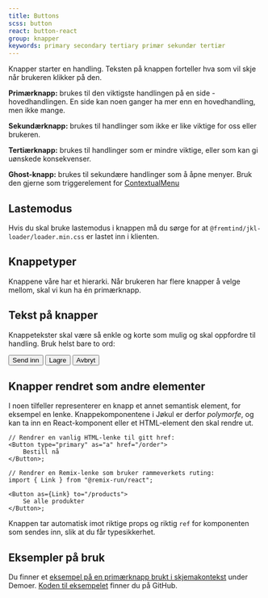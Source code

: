 ```yaml
---
title: Buttons
scss: button
react: button-react
group: knapper
keywords: primary secondary tertiary primær sekundær tertiær
---
```




<Ingress>
    Knapper starter en handling. Teksten på knappen forteller hva som vil skje når brukeren klikker på den.
</Ingress>

**Primærknapp:** brukes til den viktigste handlingen på en side - hovedhandlingen. En side kan noen ganger ha mer enn en hovedhandling, men ikke mange.

<ComponentExample title="PrimaryButton" component={Primary} knobs={buttonExampleKnobs} codeExample={primaryCode} />

**Sekundærknapp:** brukes til handlinger som ikke er like viktige for oss eller brukeren.

<ComponentExample
    title="SecondaryButton"
    component={Secondary}
    knobs={buttonExampleKnobs}
    codeExample={secondaryCode}
/>

**Tertiærknapp:** brukes til handlinger som er mindre viktige, eller som kan gi uønskede konsekvenser.

<ComponentExample title="TertiaryButton" component={Tertiary} knobs={buttonExampleKnobs} codeExample={tertiaryCode} />

**Ghost-knapp:** brukes til sekundære handlinger som å åpne menyer. Bruk den gjerne som triggerelement for [ContextualMenu](/komponenter/contextualmenu)

<ComponentExample title="GhostButton" component={Ghost} codeExample={ghostCode} />

## Lastemodus

Hvis du skal bruke lastemodus i knappen må du sørge for at `@fremtind/jkl-loader/loader.min.css` er lastet inn i klienten.

## Knappetyper

Knappene våre har et hierarki. Når brukeren har flere knapper å velge mellom, skal vi kun ha én primærknapp.

## Tekst på knapper

Knappetekster skal være så enkle og korte som mulig og skal oppfordre til handling. Bruk helst bare to ord:

<Button variant="primary" className="jkl-spacing-xl--right">
    Send inn
</Button>
<Button className="jkl-spacing-xl--right">Lagre</Button>
<Button variant="tertiary" className="jkl-spacing-xl--right">
    Avbryt
</Button>

## Knapper rendret som andre elementer

I noen tilfeller representerer en knapp et annet semantisk element, for eksempel en lenke. Knappekomponentene i Jøkul er derfor _polymorfe_, og kan ta inn en React-komponent eller et HTML-element den skal rendre ut.

```tsx
// Rendrer en vanlig HTML-lenke til gitt href:
<Button type="primary" as="a" href="/order">
    Bestill nå
</Button>;

// Rendrer en Remix-lenke som bruker rammeverkets ruting:
import { Link } from "@remix-run/react";

<Button as={Link} to="/products">
    Se alle produkter
</Button>;
```

Knappen tar automatisk imot riktige props og riktig `ref` for komponenten som sendes inn, slik at du får typesikkerhet.

<ComponentExample component={Anchors} codeExample={AnchorsCode} />

## Eksempler på bruk

Du finner et [eksempel på en primærknapp brukt i skjemakontekst](/demoer/skjemavalidering/) under Demoer. [Koden til eksempelet](https://github.com/fremtind/jokul/blob/main/portal/src/pages/demoer/skjemavalidering.tsx) finner du på GitHub.

<PortalImage
    src="/assets/documentation/button/button-primary-loading.gif"
    caption="En primærknapp som har startet en handling og nå er i lastemodus."
/>
